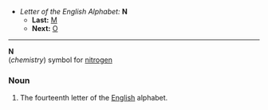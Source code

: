 *''Letter of the English Alphabet:'' '''N'''
**'''Last:''' [[M]]
**'''Next:''' [[O]]
----

'''N'''<br>(''chemistry'') symbol for [[nitrogen]]

===Noun===

#The fourteenth letter of the [[English]] alphabet.